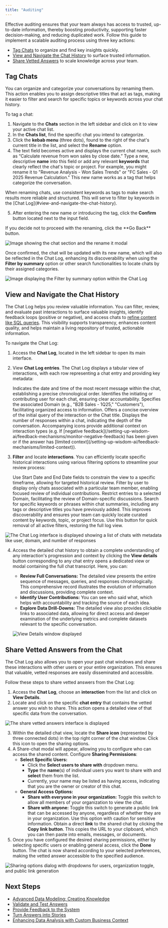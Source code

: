 ```yaml
---
title: "Auditing"
---
```


Effective auditing ensures that your team always has access to trusted, up-to-date information, thereby boosting productivity, supporting faster decision-making, and reducing duplicated work. Follow this guide to implement a scalable auditing process using three key actions:

- [Tag Chats](#tag-chats) to organize and find key insights quickly.
- [View and Navigate the Chat History](#view-and-navigate-the-chat-history) to surface trusted information.
- [Share Vetted Answers](#share-vetted-answers-from-the-chat) to scale knowledge across your team.

## Tag Chats

You can organize and categorize your conversations by renaming them. This action enables you to assign descriptive titles that act as tags, making it easier to filter and search for specific topics or keywords across your chat history.

To tag a chat:

1. Navigate to the **Chats** section in the left sidebar and click on it to view your active chat list.
2. In the **Chats list**, find the specific chat you intend to categorize.
3. Click the **kebab menu** (three dots), found to the right of the chat's current title in the list, and select the **Rename** option.
4. The text field becomes active and displays the current chat name, such as “Calculate revenue from won sales by close date.” Type a new, descriptive **name** into this field or add any relevant **keywords** that clearly reflect the chat's topic or project. For example, you might rename it to "Revenue Analysis - Won Sales Trends" or "FC Sales - Q1 2025 Revenue Calculation." This new name works as a tag that helps categorize the conversation.

<Tip>
  When renaming chats, use consistent keywords as tags to make search results more reliable and structured. This will serve to filter by keywords in the [Chat Log](#view-and-navigate-the-chat-history).
</Tip>

5. After entering the new name or introducing the tag, click the **Confirm** button located next to the input field.

<Note>
  If you decide not to proceed with the renaming, click the **Go Back** button.
</Note>

![Image showing the chat section and the rename it modal](/images/rename-chatv2.png)

Once confirmed, the chat will be updated with its new name, which will also be reflected in the Chat Log, enhancing its discoverability when using the **Filter by summary** option or other search functionalities to locate chats by their assigned categories.

![Image displaying the Filter by summary option within the Chat Log](/images/filter-by-summary.png)

## View and Navigate the Chat History

The Chat Log helps you review valuable information. You can filter, review, and evaluate past interactions to surface valuable insights, identify feedback loops (positive or negative), and access chats to [refine content like SQL queries](/improve-wisdom-ai-responses/validate-and-test-answers). This visibility supports transparency, enhances content quality, and helps maintain a living repository of trusted, actionable information.

To navigate the Chat Log:

1. Access the **Chat Log**, located in the left sidebar to open its main interface.
2. View **Chat Log entries**. The Chat Log displays a tabular view of interactions, with each row representing a chat entry and providing key metadata:

   <Tabs>
     <Tab title="Last Message">
       Indicates the date and time of the most recent message within the chat, establishing a precise chronological order.
     </Tab>
     <Tab title="User">
       Identifies the initiating or contributing user for each chat, ensuring clear accountability.
     </Tab>
     <Tab title="Domain">
       Specifies the associated Domain (e.g., "B2B Sales - 1Q25," "Customers"), facilitating organized access to information.
     </Tab>
     <Tab title="Chat">
       Offers a concise overview of the initial query of the interaction or the Chat title.
     </Tab>
     <Tab title="Responses">
       Displays the number of responses within a chat, indicating the depth of the conversation. Accompanying icons provide additional context on interaction types (e.g. If [negative feedback](/setting-up-wisdom-ai/feedback-mechanisms/monitor-negative-feedback) has been given or if the answer has [limited context](/setting-up-wisdom-ai/feedback-mechanisms/limited-context)).
     </Tab>
   </Tabs>
3. **Filter** and locate **interactions**. You can efficiently locate specific historical interactions using various filtering options to streamline your review process:

   <Tabs>
     <Tab title="Date Range">
       Use Start Date and End Date fields to constrain the view to a specific timeframe, allowing for targeted historical review.
     </Tab>
     <Tab title="User-Specific">
       Filter by user to display only chats associated with a particular team member, enabling focused review of individual contributions.
     </Tab>
     <Tab title="Domain-Specific">
       Restrict entries to a selected Domain, facilitating the review of Domain-specific discussions.
     </Tab>
     <Tab title="Filter by summary">
       Search for specific keywords or phrases within chat summaries, including any tags or descriptive titles you have previously added. This improves discoverability and ensures your team can quickly locate curated content by keywords, topic, or project focus.
     </Tab>
     <Tab title="Clear Filters">
       Use this button for quick removal of all active filters, restoring the full log view.
     </Tab>
   </Tabs>

![The Chat Log interface is displayed showing a list of chats with metadata like user, domain, and number of responses](/images/chat-log-interface.png)

4. Access the detailed chat history to obtain a complete understanding of any interaction's progression and context by clicking the **View details** button corresponding to any chat entry opens a dedicated view or modal containing the full chat transcript. Here, you can:
   - **Review Full Conversations:** The detailed view presents the entire sequence of messages, queries, and responses chronologically. This comprehensive record illustrates the evolution of information and discussions, providing complete context.
   - **Identify User Contributions:** You can see who said what, which helps with accountability and tracking the source of each idea.
   - **Explore Data Drill-Downs:** The detailed view also provides clickable links to associated data, allowing for direct access and deeper examination of the underlying metrics and complete datasets relevant to the specific conversation.

   ![View Details window displayed](/images/view-details-window.png)

## Share Vetted Answers from the Chat

The Chat Log also allows you to open your past chat windows and share these interactions with other users or your entire organization. This ensures that valuable, vetted responses are easily disseminated and accessible.

Follow these steps to share vetted answers from the Chat Log:

1. Access the **Chat Log**, choose an **interaction** from the list and click on **View Details**.
2. Locate and click on the specific **chat entry** that contains the vetted answer you wish to share. This action opens a detailed view of that specific data from the conversation.

![The share vetted answers interface is displayed](/images/share-vetted-answers-01.png)

3. Within the detailed chat view, locate the **Share icon** (represented by three connected dots) in the top right corner of the chat window. Click this icon to open the sharing options.
4. A Share-chat modal will appear, allowing you to configure who can access the shared content. Configure **Sharing Permissions**:
   - **Select Specific Users:**
     - Click the **Select users to share with** dropdown menu.
     - **Type** the **name**(s) of individual users you want to share with and **select** them from the list.
     - Currently, your name may be listed as having access, indicating that you are the owner or creator of this chat.
   - **General Access Options:**
     - **Share with everyone in your organization:** Toggle this switch to allow all members of your organization to view the chat.
     - **Share with anyone:** Toggle this switch to generate a public link that can be accessed by anyone, regardless of whether they are in your organization. Use this option with caution for sensitive information. Obtain a direct **link** to the shared chat by clicking the **Copy link button**. This copies the URL to your clipboard, which you can then paste into emails, messages, or documents.
5. Once you have configured the desired sharing permissions, either by selecting specific users or enabling general access, click the **Done** button. The chat is now shared according to your selected preferences, making the vetted answer accessible to the specified audience.

![Sharing options dialog with dropdowns for users, organization toggle, and public link generation](/images/share-vetted-answers-02v2.png)

## Next Steps

- [Advanced Data Modeling: Creating Knowledge](/setting-up-wisdom-ai/advanced-data-modeling-creating-knowledge)
- [Validate and Test Answers](/improve-wisdom-ai-responses/validate-and-test-answers)
- [Provide Feedback to the System](/setting-up-wisdom-ai/feedback-mechanisms/provide-feedback-to-the-system)
- [Turn Answers into Stories](/using-wisdom-ai-everyday/turn-answers-into-stories)
- [Enhancing Data Analysis with Custom Business Context](/improve-wisdom-ai-responses/enhancing-data-analysis-with-custom-business-context)